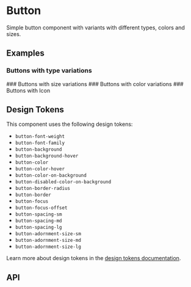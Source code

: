 
<Meta title="Docs/Components/Elements/Button" />

# Button
Simple button component with variants with different types, colors and sizes.

## Examples
### Buttons with type variations
<Canvas sourceState="shown" of={ButtonStories.Variants} />
### Buttons with size variations
<Canvas of={ButtonStories.Sizes} />
### Buttons with color variations
<Canvas of={ButtonStories.Colors} />
### Buttons with Icon
<Canvas of={ButtonStories.WithIcon} />

## Design Tokens
This component uses the following design tokens:

- `button-font-weight`
- `button-font-family`
- `button-background`
- `button-background-hover`
- `button-color`
- `button-color-hover`
- `button-color-on-background`
- `button-disabled-color-on-background`
- `button-border-radius`
- `button-border`
- `button-focus`
- `button-focus-offset`
- `button-spacing-sm`
- `button-spacing-md`
- `button-spacing-lg`
- `button-adornment-size-sm`
- `button-adornment-size-md`
- `button-adornment-size-lg`

Learn more about design tokens in the [design tokens documentation](?path=/story/docs-design-tokens-getting-started--page).

## API
<ArgsTable of={Button} />
